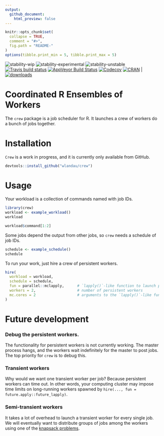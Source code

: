 ```yaml
---
output:
  github_document:
    html_preview: false
---
```


<!-- README.md is generated from README.Rmd. Please edit that file -->

```r
knitr::opts_chunk$set(
  collapse = TRUE,
  comment = "#>",
  fig.path = "README-"
)
options(tibble.print_min = 5, tibble.print_max = 5)
```


![stability-wip](https://img.shields.io/badge/stability-work_in_progress-lightgrey.svg)
![stability-experimental](https://img.shields.io/badge/stability-experimental-orange.svg)
![stability-unstable](https://img.shields.io/badge/stability-unstable-yellow.svg) <br>
[![Travis build status](https://travis-ci.org/wlandau/crew.svg?branch=master)](https://travis-ci.org/wlandau/crew)
[![AppVeyor Build Status](https://ci.appveyor.com/api/projects/status/github//wlandau/crew/?branch=master&svg=true)](https://ci.appveyor.com/project/wlandau/crew)
[![Codecov](https://codecov.io/github/wlandau/crew/coverage.svg?branch=master)](https://codecov.io/github/wlandau/crew?branch=master)
[![CRAN](http://www.r-pkg.org/badges/version/crew)](http://cran.r-project.org/package=crew) | [![downloads](http://cranlogs.r-pkg.org/badges/crew)](http://cran.rstudio.com/package=crew)


# Coordinated R Ensembles of Workers

The `crew` package is a job scheduler for R. It launches a crew of workers do a bunch of jobs together.

# Installation

`Crew` is a work in progress, and it is currently only available from GitHub.

```r
devtools::install_github("wlandau/crew")
```

# Usage

Your workload is a collection of commands named with job IDs.

```r
library(crew)
workload <- example_workload()
workload

workload$command[1:2]
```

Some jobs depend the output from other jobs, so `crew` needs a schedule of job IDs.

```r
schedule <- example_schedule()
schedule
```

To run your work, just hire a crew of persistent workers.

```r
hire(
  workload = workload,
  schedule = schedule,
  fun = parallel::mclapply,      # `lapply()`-like function to launch persistent workers
  workers = 2,                   # number of persistent workers
  mc.cores = 2                   # arguments to the `lapply()`-like function
)
```

# Future development

### Debug the persistent workers.

The functionality for persistent workers is not currently working. The master process hangs, and the workers wait indefinitely for the master to post jobs. The top priority for `crew` is to debug this.

### Transient workers

Why would we want one transient worker per job? Because persistent workers can time out. In other words, your computing cluster may impose time limits on long-running workers spawned by `hire(..., fun = future.apply::future_lapply)`.

### Semi-transient workers

It takes a lot of overhead to launch a transient worker for every single job. We will eventually want to distribute groups of jobs among the workers using one of the [knapsack problems](https://en.wikipedia.org/wiki/List_of_knapsack_problems).

